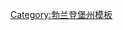 {{Navbox
|bodyclass=hlist
|name=哈弗尔兰县行政区划
|title=[[德国]][[勃兰登堡州]][[哈弗尔兰县]]行政区划
|image=[[File:DEU Havelland COA.svg|60px|哈弗尔兰县县徽]]
|above=
|list1=
*[[布里瑟朗]]
*[[达尔戈-德伯里茨]]
*[[法尔肯塞]]
*[[弗里萨克]]
*[[戈伦贝格]]
*[[大代尔绍]]
*[[哈弗尔奥厄]]
*[[凯钦]]
*[[克莱森-格尔讷]]
*[[科岑]]
*[[梅尔基施卢赫]]
*[[米洛尔兰]]
*[[米伦贝格]]
*[[瑙恩]]
*[[嫩豪森]]
*[[保利嫩奥厄]]
*[[佩辛]]
*[[普雷姆尼茨]]
*'''[[拉特诺]]'''
*[[雷措]]
*[[里诺 (勃兰登堡州)|里诺]]
*[[申瓦尔德-格林]]
*[[塞布利克]]
*[[施泰肖-费谢萨尔]]
*[[维森奥厄]]
*[[武斯特马克]]
|below=
}}<noinclude>
[[Category:勃兰登堡州模板]]
</noinclude>